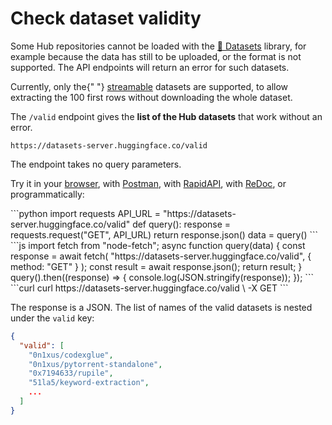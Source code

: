 # Check dataset validity

Some Hub repositories cannot be loaded with the [🤗 Datasets](https://github.com/huggingface/datasets) library, for example because the data has still to be uploaded, or the format is not supported. The API endpoints will return an error for such datasets.

<Tip warning={true}>
  Currently, only the{" "}
  <a href="https://huggingface.co/docs/datasets/stream">streamable</a> datasets
  are supported, to allow extracting the 100 first rows without downloading the
  whole dataset.
</Tip>

The `/valid` endpoint gives the **list of the Hub datasets** that work without an error.

```
https://datasets-server.huggingface.co/valid
```

The endpoint takes no query parameters.

Try it in your [browser](https://datasets-server.huggingface.co/valid), with [Postman](https://www.postman.com/huggingface/workspace/hugging-face-apis/request/23242779-17b761d0-b2b8-4638-a4f7-73be9049c324), with [RapidAPI](https://rapidapi.com/hugging-face-hugging-face-default/api/hugging-face-datasets-api), with [ReDoc](https://redocly.github.io/redoc/?url=https://datasets-server.huggingface.co/openapi.json#operation/listValidDatasets), or programmatically:

<inferencesnippet>
<python>
```python
import requests
API_URL = "https://datasets-server.huggingface.co/valid"
def query():
    response = requests.request("GET", API_URL)
    return response.json()
data = query()
```
</python>
<js>
```js
import fetch from "node-fetch";
async function query(data) {
    const response = await fetch(
        "https://datasets-server.huggingface.co/valid",
        {
            method: "GET"
        }
    );
    const result = await response.json();
    return result;
}
query().then((response) => {
    console.log(JSON.stringify(response));
});
```
</js>
<curl>
```curl
curl https://datasets-server.huggingface.co/valid \
        -X GET
```
</curl>
</inferencesnippet>

The response is a JSON. The list of names of the valid datasets is nested under the `valid` key:

```json
{
  "valid": [
    "0n1xus/codexglue",
    "0n1xus/pytorrent-standalone",
    "0x7194633/rupile",
    "51la5/keyword-extraction",
    ...
  ]
}
```
